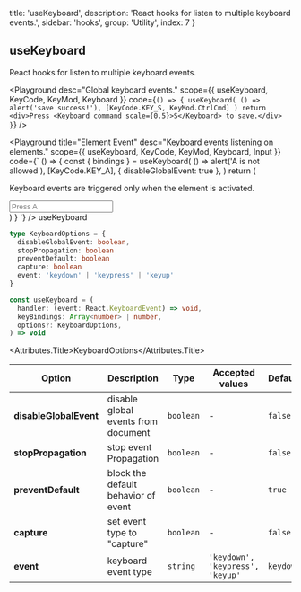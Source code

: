 
  title: 'useKeyboard',
  description: 'React hooks for listen to multiple keyboard events.',
  sidebar: 'hooks',
  group: 'Utility',
  index: 7
}

## useKeyboard

React hooks for listen to multiple keyboard events.

<Playground
  desc="Global keyboard events."
  scope={{ useKeyboard, KeyCode, KeyMod, Keyboard }}
  code={`
() => {
  useKeyboard(
    () => alert('save success!'),
    [KeyCode.KEY_S, KeyMod.CtrlCmd]
  )
  return <div>Press <Keyboard command scale={0.5}>S</Keyboard> to save.</div>
}
`}
/>

<Playground
  title="Element Event"
  desc="Keyboard events listening on elements."
  scope={{ useKeyboard, KeyCode, KeyMod, Keyboard, Input }}
  code={`
() => {
  const { bindings } = useKeyboard(
    () => alert('A is not allowed'),
    [KeyCode.KEY_A],
    { disableGlobalEvent: true },
  )
  return (
  <div>
    <p>Keyboard events are triggered only when the element is activated.</p>
    <Input {...bindings} placeholder="Press A" />
  </div>
  )
}
`}
/>

<Attributes edit="/pages/hooks/use-keyboard.mdx">
<Attributes.Title>useKeyboard</Attributes.Title>

```ts
type KeyboardOptions = {
  disableGlobalEvent: boolean,
  stopPropagation: boolean
  preventDefault: boolean
  capture: boolean
  event: 'keydown' | 'keypress' | 'keyup'
}

const useKeyboard = (
  handler: (event: React.KeyboardEvent) => void,
  keyBindings: Array<number> | number,
  options?: KeyboardOptions,
) => void
```

<Attributes.Title>KeyboardOptions</Attributes.Title>

| Option                 | Description                         | Type      | Accepted values                  | Default   |
| ---------------------- | ----------------------------------- | --------- | -------------------------------- | --------- |
| **disableGlobalEvent** | disable global events from document | `boolean` | -                                | `false`   |
| **stopPropagation**    | stop event Propagation              | `boolean` | -                                | `false`   |
| **preventDefault**     | block the default behavior of event | `boolean` | -                                | `true`    |
| **capture**            | set event type to "capture"         | `boolean` | -                                | `false`   |
| **event**              | keyboard event type                 | `string`  | `'keydown', 'keypress', 'keyup'` | `keydown` |

</Attributes>

